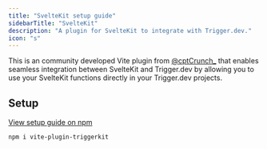 ```yaml
---
title: "SvelteKit setup guide"
sidebarTitle: "SvelteKit"
description: "A plugin for SvelteKit to integrate with Trigger.dev."
icon: "s"
---
```



This is an community developed Vite plugin from [@cptCrunch_](https://x.com/cptCrunch_) that enables seamless integration between SvelteKit and Trigger.dev by allowing you to use your SvelteKit functions directly in your Trigger.dev projects.

<Prerequisites framework="SvelteKit" />

## Setup

[View setup guide on npm](https://www.npmjs.com/package/vite-plugin-triggerkit)

```bash
npm i vite-plugin-triggerkit
```

<UsefulNextSteps />
